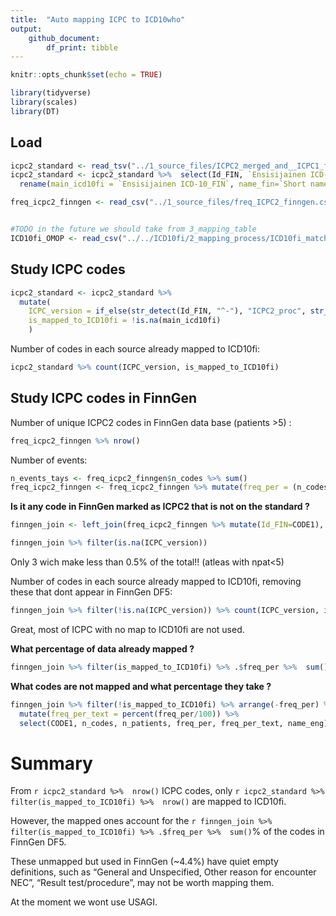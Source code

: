 ```yaml
---
title:  "Auto mapping ICPC to ICD10who"
output: 
    github_document:
        df_print: tibble
---
```


```r
knitr::opts_chunk$set(echo = TRUE)

library(tidyverse)
library(scales)
library(DT)
```

## Load

```r
icpc2_standard <- read_tsv("../1_source_files/ICPC2_merged_and__ICPC1_from_DF6_UTF8.txt")
icpc2_standard <- icpc2_standard %>%  select(Id_FIN, `Ensisijainen ICD-10_FIN`, `Short name_FIN`, shortTitle_ENG, ICPC_version) %>% 
  rename(main_icd10fi = `Ensisijainen ICD-10_FIN`, name_fin=`Short name_FIN`, name_eng=shortTitle_ENG)

freq_icpc2_finngen <- read_csv("../1_source_files/freq_ICPC2_finngen.csv", ) %>% select(-X1)


#TODO in the future we should take from 3_mapping_table
ICD10fi_OMOP <- read_csv("../../ICD10fi/2_mapping_process/ICD10fi_matched_to_ICD10who.csv")

```


## Study ICPC codes

```r
icpc2_standard <- icpc2_standard %>% 
  mutate(
    ICPC_version = if_else(str_detect(Id_FIN, "^-"), "ICPC2_proc", str_c("ICPC", ICPC_version)),
    is_mapped_to_ICD10fi = !is.na(main_icd10fi)
    )
```


Number of codes in each source already mapped to ICD10fi: 
```r
icpc2_standard %>% count(ICPC_version, is_mapped_to_ICD10fi)
```


## Study ICPC codes in FinnGen
Number of unique ICPC2 codes in FinnGen data base (patients >5) :
```r
freq_icpc2_finngen %>% nrow()
```
Number of events: 
```r
n_events_tays <- freq_icpc2_finngen$n_codes %>% sum()
freq_icpc2_finngen <- freq_icpc2_finngen %>% mutate(freq_per = (n_codes/n_events_tays)*100)
```



**Is it any code in FinnGen marked as ICPC2 that is not on the standard ?**
```r
finngen_join <- left_join(freq_icpc2_finngen %>% mutate(Id_FIN=CODE1), icpc2_standard, by = "Id_FIN")

finngen_join %>% filter(is.na(ICPC_version))
```

Only 3 wich make less than 0.5% of the total!! (atleas with npat<5)

Number of codes in each source already mapped to ICD10fi, removing these that  dont appear in FinnGen DF5: 
```r
finngen_join %>% filter(!is.na(ICPC_version)) %>% count(ICPC_version, is_mapped_to_ICD10fi)
```
Great, most of ICPC with no map to ICD10fi are not used. 

**What percentage of data already mapped ?**

```r
finngen_join %>% filter(is_mapped_to_ICD10fi) %>% .$freq_per %>%  sum()
```

**What codes are not mapped and what percentage they take ?**
```r
finngen_join %>% filter(!is_mapped_to_ICD10fi) %>% arrange(-freq_per) %>% 
  mutate(freq_per_text = percent(freq_per/100)) %>% 
  select(CODE1, n_codes, n_patients, freq_per, freq_per_text, name_eng)
```

# Summary

From `r icpc2_standard %>%  nrow()` ICPC codes, only `r icpc2_standard %>% filter(is_mapped_to_ICD10fi) %>%  nrow()` are mapped to ICD10fi. 

However, the mapped ones account for the `r finngen_join %>% filter(is_mapped_to_ICD10fi) %>% .$freq_per %>%  sum()`% of the codes in FinnGen DF5. 

These unmapped but used in FinnGen (~4.4%) have quiet empty definitions, such as "General and Unspecified, Other reason for encounter NEC", "Result test/procedure", may not be worth mapping them. 

At the moment we wont use USAGI. 

